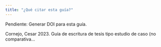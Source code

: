 ```yaml
---
title: "¿Qué citar esta guía?"
---
```


Pendiente: Generar DOI para esta guía.

Cornejo, Cesar 2023. Guía de escritura de tesis tipo estudio de caso (no comparativa...
